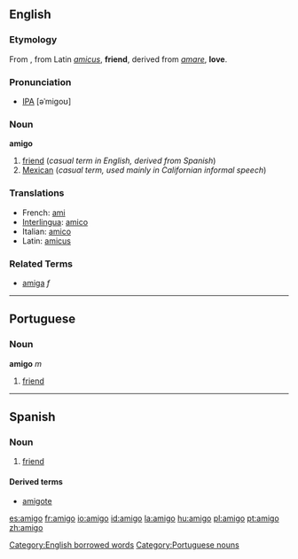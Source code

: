 ==English==

===Etymology===
From {{Sp.}} , from Latin ''[[amicus]]'', '''friend''', derived from ''[[amare]]'', '''love'''.

===Pronunciation===
* [[IPA]] [əˈmigoʊ]

===Noun===
'''amigo''' {{m}}
# [[friend]] (''casual term in English, derived from Spanish'')
# [[Mexican]] (''casual term, used mainly in Californian informal speech'')

===Translations===
*French: [[ami]]
*[[Interlingua]]: [[amico]]
*Italian: [[amico]]
*Latin: [[amicus]]

===Related Terms===
*[[amiga]] ''f''

----

==Portuguese==
===Noun===
'''amigo''' ''m''

# [[friend]]

----

==Spanish==

===Noun===
{{es-noun-mf|f=amiga}}

# [[friend]]

====Derived terms====
*[[amigote]] {{m}}

[[Category:English borrowed words]]
[[Category:Portuguese nouns]]

[[es:amigo]]
[[fr:amigo]]
[[io:amigo]]
[[id:amigo]]
[[la:amigo]]
[[hu:amigo]]
[[pl:amigo]]
[[pt:amigo]]
[[zh:amigo]]